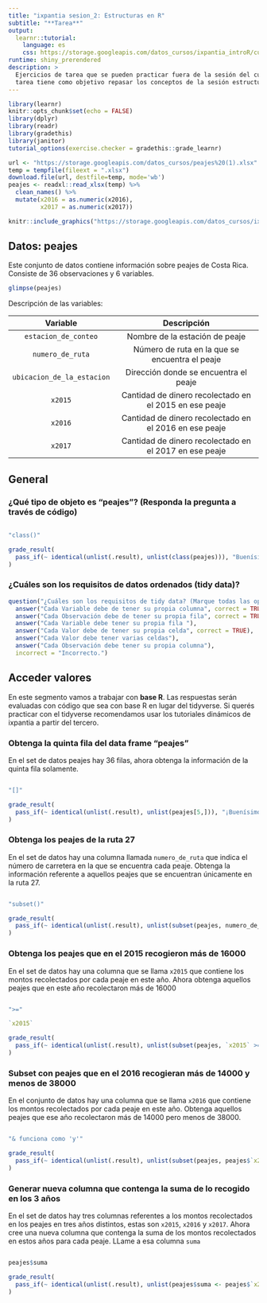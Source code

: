 ```yaml
---
title: "ixpantia sesion_2: Estructuras en R"
subtitle: "**Tarea**"
output: 
  learnr::tutorial:
    language: es
    css: https://storage.googleapis.com/datos_cursos/ixpantia_introR/custom_css.css
runtime: shiny_prerendered
description: >
  Ejercicios de tarea que se pueden practicar fuera de la sesión del curso. Esta
  tarea tiene como objetivo repasar los conceptos de la sesión estructuras en R.
---
```


<style>
@import url('https://fonts.googleapis.com/css2?family=Roboto+Mono&family=Roboto+Slab&family=Source+Sans+Pro:wght@300;400&display=swap');

@import url('https://fonts.googleapis.com/css2?family=Lato&display=swap');
</style> 

```r
library(learnr)
knitr::opts_chunk$set(echo = FALSE)
library(dplyr)
library(readr)
library(gradethis)
library(janitor)
tutorial_options(exercise.checker = gradethis::grade_learnr)

url <- "https://storage.googleapis.com/datos_cursos/peajes%20(1).xlsx"
temp = tempfile(fileext = ".xlsx")
download.file(url, destfile=temp, mode='wb')
peajes <- readxl::read_xlsx(temp) %>% 
  clean_names() %>% 
  mutate(x2016 = as.numeric(x2016),
         x2017 = as.numeric(x2017))
```

```r
knitr::include_graphics("https://storage.googleapis.com/datos_cursos/ixpantia_introR/ixpantia_logo.png")  
```

## Datos: **peajes** 

Este conjunto de datos contiene información sobre peajes de Costa Rica. Consiste
de 36 observaciones y 6 variables. 
```r
glimpse(peajes)
```


Descripción de las variables: 

| Variable   | Descripción                      |
|:----------:|:--------------------------------:|
| `estacion_de_conteo` | Nombre de la estación de peaje  |
| `numero_de_ruta`     | Número de ruta en la que se encuentra el peaje |
| `ubicacion_de_la_estacion`   | Dirección donde se encuentra el peaje  |
| `x2015`     | Cantidad de dinero recolectado en el 2015 en ese peaje  |
| `x2016`      | Cantidad de dinero recolectado en el 2016 en ese peaje |
| `x2017`      | Cantidad de dinero recolectado en el 2017 en ese peaje | 

## General

### ¿Qué tipo de objeto es "peajes"? (Responda la pregunta a través de código)
```r

```

```r
"class()"
```

```r
grade_result(
  pass_if(~ identical(unlist(.result), unlist(class(peajes))), "Buenísimo!")
)
```

### ¿Cuáles son los requisitos de datos ordenados (tidy data)?
```r
question("¿Cuáles son los requisitos de tidy data? (Marque todas las opciones correctas)",
  answer("Cada Variable debe de tener su propia columna", correct = TRUE),
  answer("Cada Observación debe de tener su propia fila", correct = TRUE),
  answer("Cada Variable debe tener su propia fila "),
  answer("Cada Valor debe de tener su propia celda", correct = TRUE),
  answer("Cada Valor debe tener varias celdas"),
  answer("Cada Observación debe tener su propia columna"),
  incorrect = "Incorrecto.")
```

## Acceder valores

En este segmento vamos a trabajar con **base R**. Las respuestas serán evaluadas
con código que sea con base R en lugar del tidyverse. Si querés practicar con
el tidyverse recomendamos usar los tutoriales dinámicos de ixpantia a partir del
tercero.

### Obtenga la quinta fila del data frame "peajes"

En el set de datos peajes hay 36 filas, ahora obtenga la información de la quinta fila solamente.
```r

```

```r
"[]"
```

```r
grade_result(
  pass_if(~ identical(unlist(.result), unlist(peajes[5,])), "¡Buenísimo!")
)
```

### Obtenga los peajes de la ruta 27

En el set de datos hay una columna llamada `numero_de_ruta` que indica el número de carretera en la que se encuentra cada peaje. Obtenga la información referente a aquellos peajes que se encuentran únicamente en la ruta 27. 

```r

```

```r
"subset()"
```

```r
grade_result(
  pass_if(~ identical(unlist(.result), unlist(subset(peajes, numero_de_ruta == "27"))), "¡Excelente!")
)
```

### Obtenga los peajes que en el 2015 recogieron más de 16000

En el set de datos hay una columna que se llama `x2015` que contiene los montos recolectados por cada peaje en este año. Ahora obtenga aquellos peajes que en este año recolectaron más de 16000
```r

```

```r
">="
```

```r
`x2015`
```


```r
grade_result(
  pass_if(~ identical(unlist(.result), unlist(subset(peajes, `x2015` >= 16000))), "¡Excelente!")
)
```

### Subset con peajes que en el 2016 recogieran más de 14000 y menos de 38000 

En el conjunto de datos hay una columna que se llama `x2016` que contiene los montos recolectados por cada peaje en este año. Obtenga aquellos peajes que ese año recolectaron más de 14000 pero menos de 38000.

```r

```

```r
"& funciona como 'y'"
```

```r
grade_result(
  pass_if(~ identical(unlist(.result), unlist(subset(peajes, peajes$`x2016` >  14000 & peajes$`x2016` < 38000))), "¡Muy bien!")
)
```

### Generar nueva columna que contenga la suma de lo recogido en los 3 años

En el set de datos hay tres columnas referentes a los montos recolectados en los
peajes en tres años distintos, estas son `x2015`, `x2016` y `x2017`. Ahora cree
una nueva columna que contenga la suma de los montos recolectados en estos años 
para cada peaje. LLame a esa columna `suma`

```r

```

```r
peajes$suma
```

```r
grade_result(
  pass_if(~ identical(unlist(.result), unlist(peajes$suma <- peajes$`x2015` + peajes$`x2016` + peajes$`x2017`)), "¡Bien hecho!")
)
```

